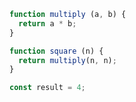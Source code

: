 ```js showLineNumbers copy
function multiply (a, b) {
  return a * b;
}

function square (n) {
  return multiply(n, n);
}

const result = 4;
```
